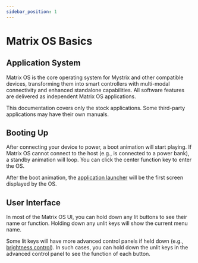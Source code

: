 ```yaml
---
sidebar_position: 1
---
```


# Matrix OS Basics

## Application System

Matrix OS is the core operating system for Mystrix and other compatible devices, transforming them into smart controllers with multi-modal connectivity and enhanced standalone capabilities. All software features are delivered as independent Matrix OS applications.

This documentation covers only the stock applications. Some third-party applications may have their own manuals.

## Booting Up

After connecting your device to power, a boot animation will start playing. If Matrix OS cannot connect to the host (e.g., is connected to a power bank), a standby animation will loop. You can click the center function key to enter the OS.

After the boot animation, the [application launcher](/docs/MatrixOS/ApplicationLauncher) will be the first screen displayed by the OS.

## User Interface

In most of the Matrix OS UI, you can hold down any lit buttons to see their name or function. Holding down any unlit keys will show the current menu name.

Some lit keys will have more advanced control panels if held down (e.g., [brightness control](/docs/MatrixOS/SystemSettings#brightness-control)). In such cases, you can hold down the unlit keys in the advanced control panel to see the function of each button.
